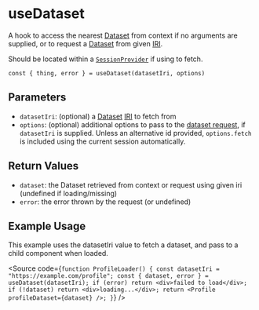 
<Meta title="Hooks/useDataset" />

# useDataset

A hook to access the nearest [Dataset](https://docs.inrupt.com/developer-tools/javascript/client-libraries/reference/glossary/#term-SolidDataset) from context if no arguments are supplied, or to request a [Dataset](https://docs.inrupt.com/developer-tools/javascript/client-libraries/reference/glossary/#term-SolidDataset) from given [IRI](https://docs.inrupt.com/developer-tools/javascript/client-libraries/reference/glossary/#term-IRI).

Should be located within a [`SessionProvider`](/?path=/docs/authentication-session-provider) if using to fetch.

```
const { thing, error } = useDataset(datasetIri, options)
```

## Parameters

- `datasetIri`: (optional) a [Dataset](https://docs.inrupt.com/developer-tools/javascript/client-libraries/reference/glossary/#term-SolidDataset) [IRI](https://docs.inrupt.com/developer-tools/javascript/client-libraries/reference/glossary/#term-IRI) to fetch from
- `options`: (optional) additional options to pass to the [dataset request](https://docs.inrupt.com/developer-tools/api/javascript/solid-client/modules/_resource_soliddataset_.html#getsoliddataset), if `datasetIri` is supplied. Unless an alternative id provided, `options.fetch` is included using the current session automatically.

## Return Values

- `dataset`: the Dataset retrieved from context or request using given iri (undefined if loading/missing)
- `error`: the error thrown by the request (or undefined)

## Example Usage

This example uses the datasetIri value to fetch a dataset, and pass to a child component when loaded.

<Source
  code={`
function ProfileLoader() {
  const datasetIri = "https://example.com/profile";
  const { dataset, error } = useDataset(datasetIri);
  if (error) return <div>failed to load</div>;
  if (!dataset) return <div>loading...</div>;
  return <Profile profileDataset={dataset} />;
}
`}
/>
